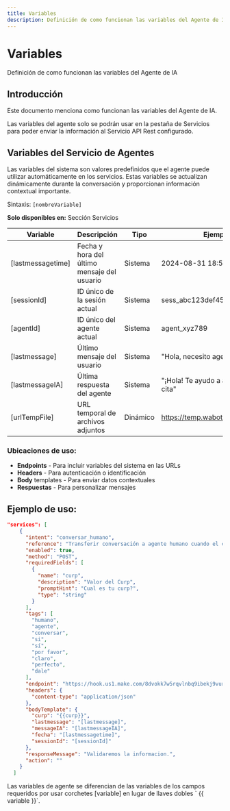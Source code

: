 ```yaml
---
title: Variables
description: Definición de como funcionan las variables del Agente de IA
---
```



# Variables

Definición de como funcionan las variables del Agente de IA

## Introducción

Este documento menciona como funcionan las variables del Agente de IA.

<Aside title="Nota">
  Las variables del agente solo se podrán usar en la pestaña de Servicios para
  poder enviar la información al Servicio API Rest configurado.
</Aside>

## Variables del Servicio de Agentes

Las variables del sistema son valores predefinidos que el agente puede utilizar automáticamente en los servicios. Estas variables se actualizan dinámicamente durante la conversación y proporcionan información contextual importante.

Sintaxis: `[nombreVariable]`

**Solo disponibles en:** Sección Servicios

| Variable          | Descripción                                 | Tipo     | Ejemplo                             |
| ----------------- | ------------------------------------------- | -------- | ----------------------------------- |
| [lastmessagetime] | Fecha y hora del último mensaje del usuario | Sistema  | 2024-08-31 18:53:28                 |
| [sessionId]       | ID único de la sesión actual                | Sistema  | sess_abc123def456                   |
| [agentId]         | ID único del agente actual                  | Sistema  | agent_xyz789                        |
| [lastmessage]     | Último mensaje del usuario                  | Sistema  | "Hola, necesito agendar una cita"   |
| [lastmessageIA]   | Última respuesta del agente                 | Sistema  | "¡Hola! Te ayudo a agendar tu cita" |
| [urlTempFile]     | URL temporal de archivos adjuntos           | Dinámico | https://temp.wabotify.com/file123   |

### Ubicaciones de uso:

- **Endpoints** - Para incluir variables del sistema en las URLs
- **Headers** - Para autenticación o identificación
- **Body** templates - Para enviar datos contextuales
- **Respuestas** - Para personalizar mensajes

## Ejemplo de uso:

```json
"services": [
    {
      "intent": "conversar_humano",
      "reference": "Transferir conversación a agente humano cuando el cliente confirma que quiere hablar con una persona después de que el asistente virtual le ofrece soporte humano en la conversación. El cliente puede responder con confirmaciones como sí, ok, por favor, perfecto cuando se le pregunta si desea conversar con un agente humano.",
      "enabled": true,
      "method": "POST",
      "requiredFields": [
        {
          "name": "curp",
          "description": "Valor del Curp",
          "promptHint": "Cual es tu curp?",
          "type": "string"
        }
      ],
      "tags": [
        "humano",
        "agente",
        "conversar",
        "si",
        "sí",
        "por favor",
        "claro",
        "perfecto",
        "dale"
      ],
      "endpoint": "https://hook.us1.make.com/8dvokk7w5rqvlnbq9ibekj9vurqhprsy",
      "headers": {
        "content-type": "application/json"
      },
      "bodyTemplate": {
        "curp": "{{curp}}",
        "lastmessage": "[lastmessage]",
        "messageIA": "[lastmessageIA]",
        "fecha": "[lastmessagetime]",
        "sessionId": "[sessionId]"
      },
      "responseMessage": "Validaremos la informacion.",
      "action": ""
    }
  ]
```

<Aside title="Nota" type="caution">
  Las variables de agente se diferencian de las variables de los campos
  requeridos por usar corchetes [variable] en lugar de llaves dobles `
  {{ variable }}`.
</Aside>
